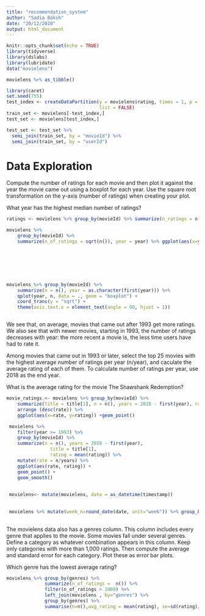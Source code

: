 ```yaml
---
title: "recommendation_system"
author: "Sadia Boksh"
date: "20/12/2020"
output: html_document
---
```


```r
knitr::opts_chunk$set(echo = TRUE)
library(tidyverse)
library(dslabs)
library(lubridate)
data("movielens")
```

```r
movielens %>% as_tibble()

```
```r
library(caret)
set.seed(755)
test_index <- createDataPartition(y = movielens$rating, times = 1, p = 0.2, 
                                  list = FALSE)
train_set <- movielens[-test_index,]
test_set <- movielens[test_index,]

test_set <- test_set %>% 
  semi_join(train_set, by = "movieId") %>%
  semi_join(train_set, by = "userId")


```

# Data Exploration

Compute the number of ratings for each movie and then plot it against the year the movie came out using a boxplot for each year. Use the square root transformation on the y-axis (number of ratings) when creating your plot.

What year has the highest median number of ratings?

```r
ratings <- movielens %>% group_by(movieId) %>% summarize(n_ratings = n(), year=year)

movielens %>% 
    group_by(movieId) %>% 
    summarize(n_of_ratings = sqrt(n()), year = year) %>% ggplot(aes(x=year, y=n_of_ratings, group=year)) + geom_boxplot()







movielens %>% group_by(movieId) %>%
	summarize(n = n(), year = as.character(first(year))) %>%
	qplot(year, n, data = ., geom = "boxplot") +
	coord_trans(y = "sqrt") +
    theme(axis.text.x = element_text(angle = 90, hjust = 1))



```

We see that, on average, movies that came out after 1993 get more ratings. We also see that with newer movies, starting in 1993, the number of ratings decreases with year: the more recent a movie is, the less time users have had to rate it.

Among movies that came out in 1993 or later, select the top 25 movies with the highest average number of ratings per year (n/year), and caculate the average rating of each of them. To calculate number of ratings per year, use 2018 as the end year.

What is the average rating for the movie The Shawshank Redemption?

```r
movie_ratings <- movielens %>% group_by(movieId) %>%
    summarize(title = title[1], n = n(), years = 2018 - first(year), rating = mean(rating), rate = n/years) %>%
    arrange (desc(rate)) %>%
    ggplot(aes(x=rate, y=rating)) +geom_point()

 movielens %>% 
	filter(year >= 1993) %>%
	group_by(movieId) %>%
	summarize(n = n(), years = 2018 - first(year),
				title = title[1],
				rating = mean(rating)) %>%
	mutate(rate = n/years) %>%
	ggplot(aes(rate, rating)) +
	geom_point() +
	geom_smooth()
 
 
 movielens<- mutate(movielens, date = as_datetime(timestamp))
 
 
 movielens %>% mutate(week_n=round_date(date, unit="week")) %>% group_by(week_n) %>% summarise(avg_rating =  mean(rating), date=date[1]) %>% ggplot(aes(x=date, y=avg_rating)) + geom_point() + geom_smooth()
 
```


The movielens data also has a genres column. This column includes every genre that applies to the movie. Some movies fall under several genres. Define a category as whatever combination appears in this column. Keep only categories with more than 1,000 ratings. Then compute the average and standard error for each category. Plot these as error bar plots.

Which genre has the lowest average rating?


```r
 
movielens %>% group_by(genres) %>%
              summarize(n_of_ratings =  n()) %>%
              filter(n_of_ratings > 1000) %>%
              left_join(movielens , by="genres") %>%
              group_by(genres) %>%
              summarise(n=n(),avg_rating = mean(rating), se=sd(rating)/sqrt(n)) %>% ggplot(aes(x=genres, y=avg_rating))+geom_errorbar(aes(ymin=avg_rating-2*se,ymax=avg_rating+2*se))+theme(axis.text  = element_text(angle = 90))
```

